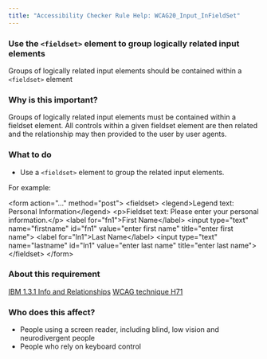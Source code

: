 ```yaml
---
title: "Accessibility Checker Rule Help: WCAG20_Input_InFieldSet"
---
```


<div className="toolHelp">
<Row>
<Column colLg={16} colMd={8} colSm={4} className="toolHead">

### Use the `<fieldset>` element to group logically related input elements

<div id="locLevel"></div>

Groups of logically related input elements should be contained within a `<fieldset>` element

</Column>
</Row>
<Row>
<Column colLg={11} colMd={5} colSm={4} className="toolMain">

### Why is this important?

Groups of logically related input elements must be contained within a fieldset element. All controls within a given fieldset element are then related and the relationship may then provided to the user by user agents.

<div id="locSnippet"></div>

### What to do

 * Use a `<fieldset>` element to group the related input elements.

For example:

<CodeSnippet type="multi" light={true}>&lt;form action="..." method="post"&gt;
    &lt;fieldset&gt;
        &lt;legend&gt;Legend text: Personal Information&lt;/legend&gt;
        &lt;p&gt;Fieldset text: Please enter your personal information.&lt;/p&gt;
        &lt;label for="fn1"&gt;First Name&lt;/label&gt;
        &lt;input type="text" name="firstname" id="fn1" value="enter first name" title="enter first name"&gt;
        &lt;label for="ln1"&gt;Last Name&lt;/label&gt;
        &lt;input type="text" name="lastname" id="ln1" value="enter last name" title="enter last name"&gt;
    &lt;/fieldset&gt;
&lt;/form&gt;</CodeSnippet>

</Column>
<Column colLg={5} colMd={3} colSm={4} className="toolLeft">

### About this requirement

[IBM 1.3.1 Info and Relationships](https://www.ibm.com/able/requirements/requirements/#1_3_1)
[WCAG technique H71](https://www.w3.org/WAI/WCAG21/Techniques/html/H71)

### Who does this affect?

 * People using a screen reader, including blind, low vision and neurodivergent people
 * People who rely on keyboard control

</Column>
</Row>
</div>

